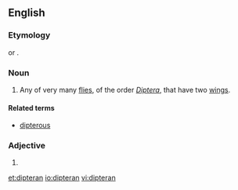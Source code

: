 ==English==

===Etymology===
{{suffix|Diptera|an|lang=en}}<!--noun and one sense of the adjective--> or {{confix|di|pteran|lang=en}}<!--the literal adjective sense-->.

===Noun===
{{en-noun}}

# Any of very many [[fly|flies]], of the order ''[[Diptera]]'', that have two [[wing]]s.

====Related terms====
* [[dipterous]]

===Adjective===
{{en-adj|-}}

# {{alternative form of|dipterous|lang=en}}

[[et:dipteran]]
[[io:dipteran]]
[[vi:dipteran]]